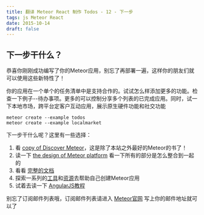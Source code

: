 ```yaml
---
title: 翻译 Meteor React 制作 Todos - 12 - 下一步
tags: js Meteor React
date: 2015-10-14
draft: false
---
```


## 下一步干什么？

恭喜你刚刚成功编写了你的Meteor应用，别忘了再部署一遍，这样你的朋友们就可以使用这些新特性了！

你的应用在一个单个的任务清单中是支持合作的。试试怎么样添加更多的功能。检查一下例子--待办事项。更多的可以控制分享多个列表的已完成应用。同时，试一下本地市场，跨平台定客户互动应用，展示原生硬件功能和社交功能

```console
meteor create --example todos
meteor create --example localmarket
```

下一步干什么呢？这里有一些选择：

1. 看 [copy of Discover Meteor](https://discovermentor.com)，这是除了本站之外最好的Meteor的书了！
2. 读一下 [the design of Meteor platform](https://www.meteor.com/projects) 看一下所有的部分是怎么整合到一起的
3. 看看 [完整的文档](https://docs.meteor.com)
4. 探索一系列的[工具](https://www.meteor.com/tools)和[资源](https://www.meteor.com/tools/resources)去帮助自己创建Meteor应用
5. 试着去读一下 [AngularJS教程](https://www.meteor.com/tutorials/angular)

别忘了订阅邮件列表哦，订阅邮件列表请进入 [Meteor官网](https://www.meteor.com/tutorials/react/next-steps) 写上你的邮件地址就可以了